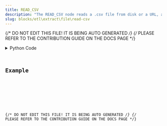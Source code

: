 ```yaml
---
title: READ_CSV
description: "The READ_CSV node reads a .csv file from disk or a URL, and then returns a dataframe."
slug: blocks/etl\extract\file\read-csv
---
```


{/* DO NOT EDIT THIS FILE! IT IS BEING AUTO GENERATED */}
{/* PLEASE REFER TO THE CONTRIBUTION GUIDE ON THE DOCS PAGE */}


<PythonDocsDisplay docstring={docstring} />
<details>
<summary>Python Code</summary>



<Code code={pythonCode} lang="py" wrap theme="dracula" />

[Find this Flojoy Block on GitHub](https://github.com/flojoy-ai/blocks/blob/main/blocks/ETL\EXTRACT\FILE\READ_CSV/READ_CSV.py)

</details>

## Example


<GetHelpWidget />


<AppDisplay app={app} blockName="READ_CSV" client:visible />


<Example />

{/* DO NOT EDIT THIS FILE! IT IS BEING AUTO GENERATED */}
{/* PLEASE REFER TO THE CONTRIBUTION GUIDE ON THE DOCS PAGE */}
